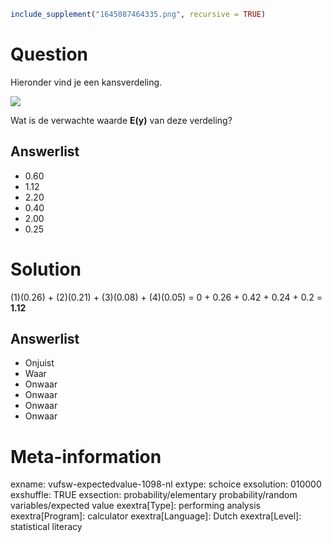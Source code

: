 ```r
include_supplement("1645087464335.png", recursive = TRUE)
```

Question
========
Hieronder vind je een kansverdeling.  
  
![](1645087464335.png)
  
Wat is de verwachte waarde **E(y)** van deze verdeling?

Answerlist
----------
* 0.60
* 1.12
* 2.20
* 0.40
* 2.00
* 0.25

Solution
========

(1)(0.26) + (2)(0.21) + (3)(0.08) + (4)(0.05) = 0 + 0.26 + 0.42 + 0.24 + 0.2 = **1.12**

Answerlist
----------
* Onjuist
* Waar
* Onwaar
* Onwaar
* Onwaar
* Onwaar

Meta-information
================
exname: vufsw-expectedvalue-1098-nl
extype: schoice
exsolution: 010000
exshuffle: TRUE
exsection: probability/elementary probability/random variables/expected value
exextra[Type]: performing analysis
exextra[Program]: calculator
exextra[Language]: Dutch
exextra[Level]: statistical literacy

